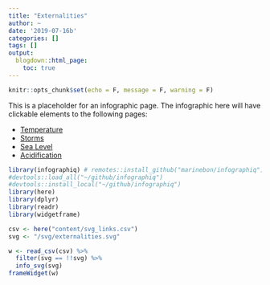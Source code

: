 ```yaml
---
title: "Externalities"
author: ~
date: '2019-07-16b'
categories: []
tags: []
output:
  blogdown::html_page:
    toc: true
---
```


```r
knitr::opts_chunk$set(echo = F, message = F, warning = F)
```


This is a placeholder for an infographic page.
The infographic here will have clickable elements to the following pages:

- [Temperature](/modals/externalities/temperature)
- [Storms](/modals/externalities/storms)
- [Sea Level](/modals/externalities/sea_level)
- [Acidification](/modals/externalities/acidification)
 
```r
library(infographiq) # remotes::install_github("marinebon/infographiq")
#devtools::load_all("~/github/infographiq")
#devtools::install_local("~/github/infographiq")
library(here)
library(dplyr)
library(readr)
library(widgetframe)

csv <- here("content/svg_links.csv")
svg <- "/svg/externalities.svg"

w <- read_csv(csv) %>% 
  filter(svg == !!svg) %>% 
  info_svg(svg)
frameWidget(w)
```
 
